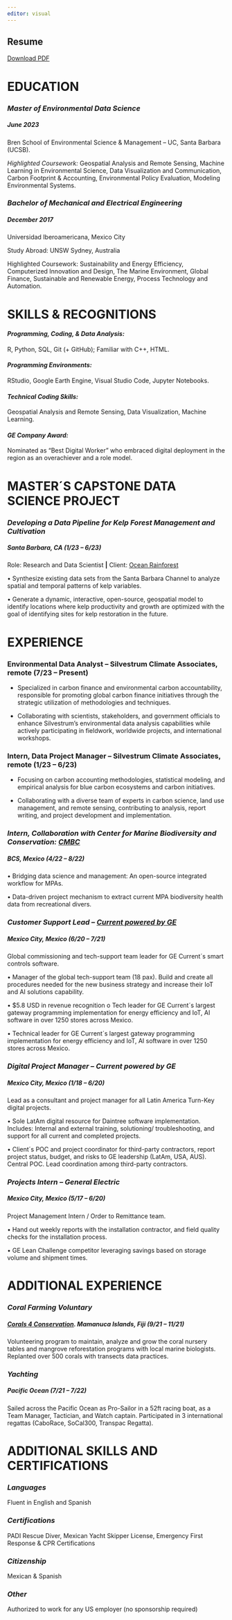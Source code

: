 ```yaml
---
editor: visual
---
```


## Resume

[Download PDF](images/patron-javier-resume.pdf)

# EDUCATION

### *Master of Environmental Data Science*

##### June 2023

Bren School of Environmental Science & Management -- UC, Santa Barbara (UCSB).

*Highlighted Coursework:* Geospatial Analysis and Remote Sensing, Machine Learning in Environmental Science, Data Visualization and Communication, Carbon Footprint & Accounting, Environmental Policy Evaluation, Modeling Environmental Systems.

### *Bachelor of Mechanical and Electrical Engineering*

##### December 2017

Universidad Iberoamericana, Mexico City

Study Abroad: UNSW Sydney, Australia

Highlighted Coursework: Sustainability and Energy Efficiency, Computerized Innovation and Design, The Marine Environment, Global Finance, Sustainable and Renewable Energy, Process Technology and Automation.

# SKILLS & RECOGNITIONS

#### *Programming, Coding, & Data Analysis:*

R, Python, SQL, Git (+ GitHub); Familiar with C++, HTML.

#### *Programming Environments:*

RStudio, Google Earth Engine, Visual Studio Code, Jupyter Notebooks.

#### *Technical Coding Skills:*

Geospatial Analysis and Remote Sensing, Data Visualization, Machine Learning.

#### *GE Company Award:*

Nominated as "Best Digital Worker" who embraced digital deployment in the region as an overachiever and a role model.

# MASTER´S CAPSTONE DATA SCIENCE PROJECT

### *Developing a Data Pipeline for Kelp Forest Management and Cultivation*

##### Santa Barbara, CA (1/23 -- 6/23)

Role: Research and Data Scientist **\|** Client: [Ocean Rainforest](https://www.oceanrainforest.com/)

• Synthesize existing data sets from the Santa Barbara Channel to analyze spatial and temporal patterns of kelp variables.

• Generate a dynamic, interactive, open-source, geospatial model to identify locations where kelp productivity and growth are optimized with the goal of identifying sites for kelp restoration in the future.

# EXPERIENCE

### **Environmental Data Analyst -- Silvestrum Climate Associates,** remote (7/23 -- Present)

-   Specialized in carbon finance and environmental carbon accountability, responsible for promoting global carbon finance initiatives through the strategic utilization of methodologies and techniques.

-   Collaborating with scientists, stakeholders, and government officials to enhance Silvestrum's environmental data analysis capabilities while actively participating in fieldwork, worldwide projects, and international workshops.

### **Intern, Data Project Manager -- Silvestrum Climate Associates,** remote (1/23 -- 6/23)

-   Focusing on carbon accounting methodologies, statistical modeling, and empirical analysis for blue carbon ecosystems and carbon initiatives.

-   Collaborating with a diverse team of experts in carbon science, land use management, and remote sensing, contributing to analysis, report writing, and project development and implementation.

### *Intern, Collaboration with Center for Marine Biodiversity and Conservation: [CMBC](https://cmbc.ucsd.edu/)*

##### BCS, Mexico (4/22 -- 8/22)

• Bridging data science and management: An open-source integrated workflow for MPAs.

• Data-driven project mechanism to extract current MPA biodiversity health data from recreational divers.

### *Customer Support Lead -- [Current powered by GE](https://www.gecurrent.com/)*

##### *Mexico City, Mexico (6/20 -- 7/21)*

Global commissioning and tech-support team leader for GE Current´s smart controls software.

• Manager of the global tech-support team (18 pax). Build and create all procedures needed for the new business strategy and increase their IoT and AI solutions capability.

• \$5.8 USD in revenue recognition o Tech leader for GE Current´s largest gateway programming implementation for energy efficiency and IoT, AI software in over 1250 stores across Mexico.

• Technical leader for GE Current´s largest gateway programming implementation for energy efficiency and IoT, AI software in over 1250 stores across Mexico.

### *Digital Project Manager -- Current powered by GE*

##### *Mexico City, Mexico (1/18 -- 6/20)*

Lead as a consultant and project manager for all Latin America Turn-Key digital projects.

• Sole LatAm digital resource for Daintree software implementation. Includes: Internal and external training, solutioning/ troubleshooting, and support for all current and completed projects.

• Client´s POC and project coordinator for third-party contractors, report project status, budget, and risks to GE leadership (LatAm, USA, AUS). Central POC. Lead coordination among third-party contractors.

### *Projects Intern -- General Electric*

##### *Mexico City, Mexico (5/17 -- 6/20)*

Project Management Intern / Order to Remittance team.

• Hand out weekly reports with the installation contractor, and field quality checks for the installation process.

• GE Lean Challenge competitor leveraging savings based on storage volume and shipment times.

# ADDITIONAL EXPERIENCE

### *Coral Farming Voluntary*

##### [Corals 4 Conservation](https://corals4conservation.org/). Mamanuca Islands, Fiji (9/21 -- 11/21)

Volunteering program to maintain, analyze and grow the coral nursery tables and mangrove reforestation programs with local marine biologists. Replanted over 500 corals with transects data practices.

### *Yachting*

##### Pacific Ocean (7/21 -- 7/22)

Sailed across the Pacific Ocean as Pro-Sailor in a 52ft racing boat, as a Team Manager, Tactician, and Watch captain. Participated in 3 international regattas (CaboRace, SoCal300, Transpac Regatta).

# ADDITIONAL SKILLS AND CERTIFICATIONS

### *Languages*

Fluent in English and Spanish

### *Certifications*

PADI Rescue Diver, Mexican Yacht Skipper License, Emergency First Response & CPR Certifications

### *Citizenship*

Mexican & Spanish

### *Other*

Authorized to work for any US employer (no sponsorship required)
